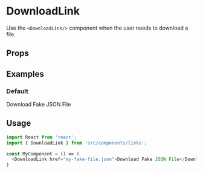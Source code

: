 
<Meta title="Links|DownloadLink" component={DownloadLink} />

# DownloadLink

Use the `<DownloadLink/>` component when the user needs to download a file.

## Props

<Props of={DownloadLink} />

## Examples

### Default

<Preview>
  <DownloadLink href="my-fake-file.json">Download Fake JSON File</DownloadLink>
</Preview>

## Usage

```js
import React from 'react';
import { DownloadLink } from 'src/components/links';

const MyComponent = () => (
  <DownloadLink href="my-fake-file.json">Download Fake JSON File</DownloadLink/>
)
```
